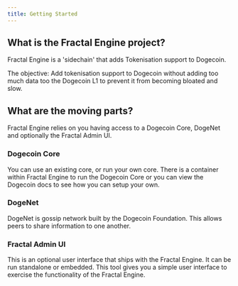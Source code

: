 ```yaml
---
title: Getting Started
---
```


## What is the Fractal Engine project?
Fractal Engine is a 'sidechain' that adds Tokenisation support to Dogecoin.

The objective: Add tokenisation support to Dogecoin without adding too much data too the Dogecoin L1 to prevent it from becoming bloated and slow.

## What are the moving parts?
Fractal Engine relies on you having access to a Dogecoin Core, DogeNet and optionally the Fractal Admin UI.

### Dogecoin Core
You can use an existing core, or run your own core. There is a container within Fractal Engine to run the Dogecoin Core or you can view the Dogecoin docs to see how you can setup your own.

### DogeNet
DogeNet is gossip network built by the Dogecoin Foundation. This allows peers to share information to one another.

### Fractal Admin UI
This is an optional user interface that ships with the Fractal Engine. It can be run standalone or embedded. This tool gives you a simple user interface to exercise the functionality of the Fractal Engine.
